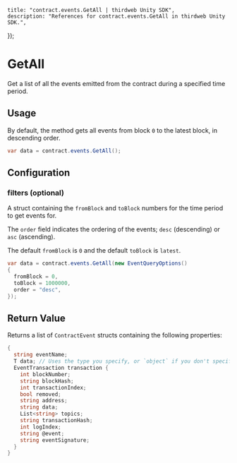 
	title: "contract.events.GetAll | thirdweb Unity SDK",
	description: "References for contract.events.GetAll in thirdweb Unity SDK.",
});

# GetAll

Get a list of all the events emitted from the contract during a specified time period.

## Usage

By default, the method gets all events from block `0` to the latest block, in descending order.

```csharp
var data = contract.events.GetAll();
```

## Configuration

### filters (optional)

A struct containing the `fromBlock` and `toBlock` numbers for the time period to get events for.

The `order` field indicates the ordering of the events; `desc` (descending) or `asc` (ascending).

The default `fromBlock` is `0` and the default `toBlock` is `latest`.

```csharp
var data = contract.events.GetAll(new EventQueryOptions()
{
  fromBlock = 0,
  toBlock = 1000000,
  order = "desc",
});
```

## Return Value

Returns a list of `ContractEvent` structs containing the following properties:

```csharp
{
  string eventName;
  T data; // Uses the type you specify, or `object` if you don't specify a type
  EventTransaction transaction {
    int blockNumber;
    string blockHash;
    int transactionIndex;
    bool removed;
    string address;
    string data;
    List<string> topics;
    string transactionHash;
    int logIndex;
    string @event;
    string eventSignature;
  }
}
```
